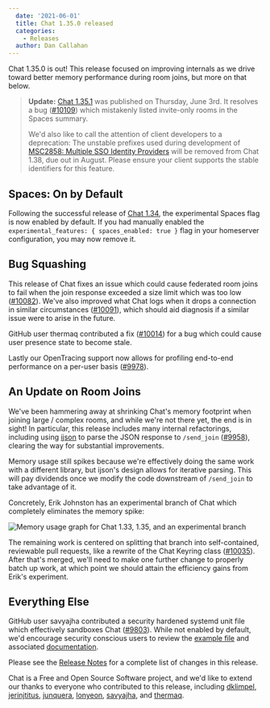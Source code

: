 ```yaml
---
  date: '2021-06-01'
  title: Chat 1.35.0 released
  categories:
    - Releases
  author: Dan Callahan
---
```


Chat 1.35.0 is out! This release focused on improving internals as we drive toward better memory performance during room joins, but more on that below.

> __Update:__ [Chat 1.35.1](https://github.com/matrix-org/synapse/releases/tag/v1.35.1) was published on Thursday, June 3rd. It resolves a bug ([#10109](https://github.com/matrix-org/synapse/issues/10109)) which mistakenly listed invite-only rooms in the Spaces summary.
>
> We'd also like to call the attention of client developers to a deprecation: The unstable prefixes used during development of [MSC2858: Multiple SSO Identity Providers](https://github.com/matrix-org/matrix-doc/blob/master/proposals/2858-Multiple-SSO-Identity-Providers.md#unstable-prefix) will be removed from Chat 1.38, due out in August. Please ensure your client supports the stable identifiers for this feature.

## Spaces: On by Default

Following the successful release of [Chat 1.34](/blog/2021/05/17/synapse-1-34-0-released), the experimental Spaces flag is now enabled by default. If you had manually enabled the `experimental_features: { spaces_enabled: true }` flag in your homeserver configuration, you may now remove it.

## Bug Squashing

This release of Chat fixes an issue which could cause federated room joins to fail when the join response exceeded a size limit which was too low ([#10082](https://github.com/matrix-org/synapse/pull/10082)). We've also improved what Chat logs when it drops a connection in similar circumstances ([#10091](https://github.com/matrix-org/synapse/pull/10091)), which should aid diagnosis if a similar issue were to arise in the future.

GitHub user thermaq contributed a fix ([#10014](https://github.com/matrix-org/synapse/pull/10014)) for a bug  which could cause user presence state to become stale.

Lastly our OpenTracing support now allows for profiling end-to-end performance on a per-user basis ([#9978](https://github.com/matrix-org/synapse/pull/9978)).

## An Update on Room Joins

We've been hammering away at shrinking Chat's memory footprint when joining large / complex rooms, and while we're not there yet, the end is in sight! In particular, this release includes many internal refactorings, including using [ijson](https://pypi.org/project/ijson/) to parse the JSON response to `/send_join` ([#9958](https://github.com/matrix-org/synapse/pull/9958)), clearing the way for substantial improvements.

Memory usage still spikes because we're effectively doing the same work with a different library, but ijson's design allows for iterative parsing. This will pay dividends once we modify the code downstream of `/send_join` to take advantage of it.

Concretely, Erik Johnston has an experimental branch of Chat which completely eliminates the memory spike:

![Memory usage graph for Chat 1.33, 1.35, and an experimental branch](/blog/img/2021-06-01-synapse-1.35-join-memory.png)

The remaining work is centered on splitting that branch into self-contained, reviewable pull requests, like a rewrite of the Chat Keyring class ([#10035](https://github.com/matrix-org/synapse/pull/10035)). After that's merged, we'll need to make one further change to properly batch up work, at which point we should attain the efficiency gains from Erik's experiment.

## Everything Else

GitHub user savyajha contributed a security hardened systemd unit file which effectively sandboxes Chat ([#9803](https://github.com/matrix-org/synapse/pull/9803)). While not enabled by default, we'd encourage security conscious users to review the [example file](https://github.com/matrix-org/synapse/blob/v1.35.0/contrib/systemd/override-hardened.conf) and associated [documentation](https://github.com/matrix-org/synapse/blob/v1.35.0/docs/systemd-with-workers/README.md#hardening).

Please see the [Release Notes](https://github.com/matrix-org/synapse/blob/v1.35.0/CHANGES.md) for a complete list of changes in this release.

Chat is a Free and Open Source Software project, and we'd like to extend our thanks to everyone who contributed to this release, including [dklimpel](https://github.com/dklimpel), [jerinjtitus](https://github.com/jerinjtitus), [junquera](https://github.com/junquera), [lonyeon](https://github.com/lonyeon), [savyajha](https://github.com/savyajha), and [thermaq](https://github.com/thermaq).
